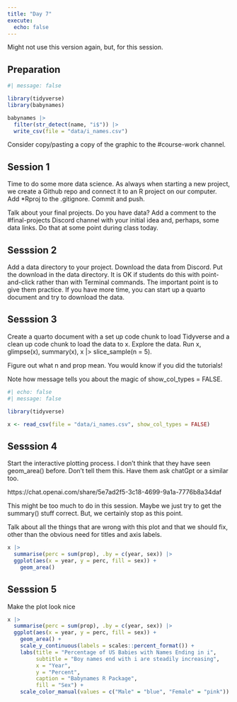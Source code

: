 ```yaml
---
title: "Day 7"
execute: 
  echo: false
---
```


Might not use this version again, but, for this session.

## Preparation

```r
#| message: false

library(tidyverse)
library(babynames)

babynames |> 
  filter(str_detect(name, "i$")) |> 
  write_csv(file = "data/i_names.csv")

```

Consider copy/pasting a copy of the graphic to the #course-work channel.


## Session 1

Time to do some more data science. As always when starting a new project, we create a Github repo and connect it to an R project on our computer. Add *Rproj to the .gitignore. Commit and push. 

Talk about your final projects. Do you have data? Add a comment to the #final-projects Discord channel with your initial idea and, perhaps, some data links. Do that at some point during class today.

## Sesssion 2

Add a data directory to your project. Download the data from Discord. Put the download in the data directory. It is OK if students do this with point-and-click rather than with Terminal commands. The important point is to give them practice. If you have more time, you can start up a quarto document and try to download the data.

## Sesssion 3

Create a quarto document with a set up code chunk to load Tidyverse and a clean up code chunk to load the data to x. Explore the data. Run x, glimpse(x), summary(x), x |> slice_sample(n = 5).

Figure out what n and prop mean. You would know if you did the tutorials!

Note how message tells you about the magic of show_col_types = FALSE.

```r
#| echo: false
#| message: false

library(tidyverse)
```

```r
x <- read_csv(file = "data/i_names.csv", show_col_types = FALSE)
```

## Sesssion 4

Start the interactive plotting process. I don't think that they have seen geom_area() before. Don't tell them this. Have them ask chatGpt or a similar too.

https://chat.openai.com/share/5e7ad2f5-3c18-4699-9a1a-7776b8a34daf

This might be too much to do in this session. Maybe we just try to get the summary() stuff correct. But, we certainly stop as this point.

Talk about all the things that are wrong with this plot and that we should fix, other than the obvious need for titles and axis labels.

```r
x |> 
  summarise(perc = sum(prop), .by = c(year, sex)) |> 
  ggplot(aes(x = year, y = perc, fill = sex)) +
    geom_area()
```


## Sesssion 5

Make the plot look nice

```r
x |> 
  summarise(perc = sum(prop), .by = c(year, sex)) |> 
  ggplot(aes(x = year, y = perc, fill = sex)) +
    geom_area() +
    scale_y_continuous(labels = scales::percent_format()) +
    labs(title = "Percentage of US Babies with Names Ending in i",
         subtitle = "Boy names end with i are steadily increasing",
         x = "Year",
         y = "Percent",
         caption = "Babynames R Package",
         fill = "Sex") +
    scale_color_manual(values = c("Male" = "blue", "Female" = "pink"))
  
```







